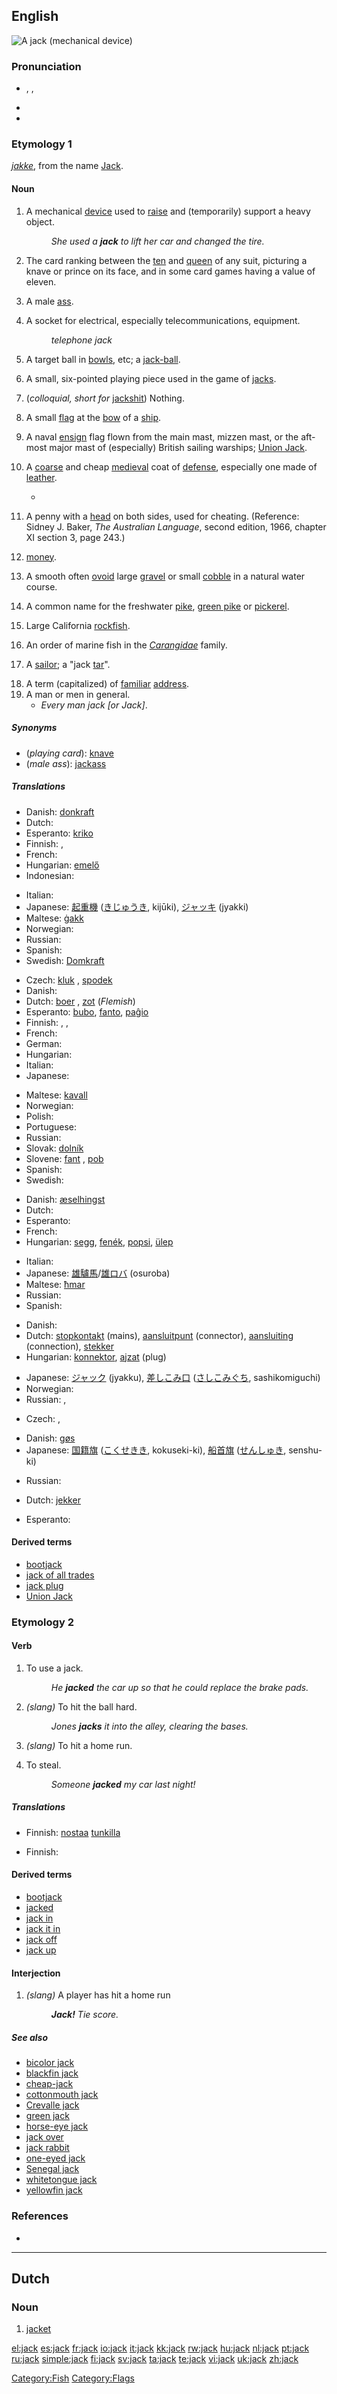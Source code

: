 {{wikipedia|dab=jack}}
{{also|Jack}}
==English==
[[Image:Jackscrew.gif|thumb|A jack (mechanical device)]]
{{rfc|jumble of etymologies}}

===Pronunciation===
* {{enPR|jăk}}, {{IPA|/dʒæk/}}, {{SAMPA|/dZ{k/}}
* {{audio|en-us-jack.ogg|Audio (US)}}
* {{rhymes|æk}}

===Etymology 1===
''[[jakke]]'', from the name [[Jack]].

====Noun====
{{en-noun}}

# A mechanical [[device]] used to [[raise]] and (temporarily) support a heavy object.
#: ''She used a '''jack''' to lift her car and changed the tire.''
# {{card games}} The card ranking between the [[ten]] and [[queen]] of any suit, picturing a knave or prince on its face, and in some card games having a value of eleven.
# {{zoology}} A male [[ass]].
# A socket for electrical, especially telecommunications, equipment.
#: ''telephone jack''
# {{sports}} A target ball in [[bowls]], etc; a [[jack-ball]].
# {{games}} A small, six-pointed playing piece used in the game of [[jacks]].
# (''colloquial, short for'' [[jackshit]]) Nothing.
# {{nautical}} A small [[flag]] at the [[bow]] of a [[ship]].
# {{nautical}} A naval [[ensign]] flag flown from the main mast, mizzen mast, or the aft-most major mast of (especially) British sailing warships; [[Union Jack]].
# {{military}} A [[coarse]] and cheap [[medieval]] coat of [[defense]], especially one made of [[leather]].
#* {{quote-book|year=1786|passage=The [[aketon]], [[gambeson]], [[vambasium]], and jack were military [[vestment]]s, calculated for the [[defence]] of the body, differing little from each other, except in their names, their materials and construction were nearly the same, the authorities quoted in the notes, [[shew]] they were all composed of many folds of linen, stuffed with [[cotton]], [[wool]] or [[hair]], [[quilt]]ed, and commonly covered with [[leather]], made of [[buck]] or [[doe]] skin.|author=Francis Grose|title=A Treatise on Ancient Armour and Weapons|page=15}}
# {{two-up}} A penny with a [[head]] on both sides, used for cheating.  (Reference: Sidney J. Baker, ''The Australian Language'', second edition, 1966, chapter XI section 3, page 243.)
# {{slang}} [[Money|money]].
# {{context|Appalachians|slang}} A smooth often [[ovoid]] large [[gravel]] or small [[cobble]] in a natural water course.
# {{fish}} A common name for the freshwater [[pike]], [[green pike]] or [[pickerel]].
# {{fish}} Large California [[rockfish]].
# {{fish}} An order of marine fish in the ''[[Carangidae]]'' family.
# {{context|nautical|obsolete}} A [[sailor]]; a "jack [[tar]]".
# A term (capitalized) of [[familiar]] [[address]].
# A man or men in general.
#* ''Every man jack [or Jack]''.

=====Synonyms=====
* (''playing card''): [[knave]]
* (''male ass''): [[jackass]]

=====Translations=====
{{trans-top|device for raising and supporting a heavy object}}
* Danish: [[donkraft]]
* Dutch: {{t-|nl|krik|f}}
* Esperanto: [[kriko]]
* Finnish: {{t-|fi|tunkki}}, {{t-|fi|nosturi}}
* French: {{t+|fr|cric|m}}
* Hungarian: [[emelő]]
* Indonesian: {{t|id|dongkrak|xs=Indonesian}}
{{trans-mid}}
* Italian: {{t+|it|cric|m}}
* Japanese: [[起重機]] ([[きじゅうき]], kijūki), [[ジャッキ]] (jyakki)
* Maltese: [[ġakk]]
* Norwegian: {{t+|no|jekk|m}}
* Russian: {{t|ru|домкрат|m|tr=domkrát|sc=Cyrl}}
* Spanish: {{t+|es|gato|m}}
* Swedish: [[Domkraft]]
{{trans-bottom}}

{{trans-top|playing card}}
* Czech: [[kluk]] {{m}}, [[spodek]] {{m}}
* Danish: {{t+|da|knægt}}
* Dutch: [[boer]] {{m}}, [[zot]] {{m}} (''Flemish'')
* Esperanto: [[bubo]], [[fanto]], [[paĝio]]
* Finnish: {{t+|fi|sotilas}}, {{t+|fi|jätkä}}, {{t-|fi|solttu}}
* French: {{t+|fr|valet|m}}
* German: {{t+|de|Bube|m}}
* Hungarian: {{t-|hu|bubi}}
* Italian: {{t-|it|fante|m}}
* Japanese: {{t-|ja|ジャック|tr=jyakku|sc=Jpan}}
{{trans-mid}}
* Maltese: [[kavall]] {{m}}
* Norwegian: {{t+|no|jekk|m}}
* Polish: {{t+|pl|walet|m}}
* Portuguese: {{t+|pt|valete|m}}
* Russian: {{t|ru|валет|m|tr=val'ét|sc=Cyrl}}
* Slovak: [[dolník]] {{m}}
* Slovene: [[fant]] {{m}}, [[pob]] {{m}}
* Spanish: {{t-|es|sota|f}}
* Swedish: {{t+|sv|knekt|c}}
{{trans-bottom}}

{{trans-top|male ass}}
* Danish: [[æselhingst]]
* Dutch: {{t+|nl|ezel|m}}
* Esperanto: {{t-|eo|azeno|xs=Esperanto}}
* French: {{t+|fr|âne|m}}
* Hungarian: [[segg]], [[fenék]], [[popsi]], [[ülep]]
{{trans-mid}}
* Italian: {{t+|it|asino|m}}
* Japanese: [[雄驢馬]]/[[雄ロバ]] (osuroba)
* Maltese: [[ħmar]] {{m}}
* Russian: {{t+|ru|осёл|m|tr=os'ól|sc=Cyrl}}
* Spanish: {{t+|es|asno|m}}
{{trans-bottom}}

{{trans-top|electrical socket}}
* Danish: {{t-|da|stik}}
* Dutch: [[stopkontakt]] {{n}} (mains), [[aansluitpunt]] {{n}} (connector), [[aansluiting]] {{f}} (connection), [[stekker]]
* Hungarian: [[konnektor]], [[ajzat]] {{m}} (plug)
{{trans-mid}}
* Japanese: [[ジャック]] (jyakku), [[差しこみ口]] ([[さしこみぐち]], sashikomiguchi)
* Norwegian: {{t+|no|plugg|m}}
* Russian: {{t+|ru|гнездо|n|tr=gn'ezdó|sc=Cyrl}}, {{t-|ru|разъём|m|tr=razjóm|sc=Cyrl}}
{{trans-bottom}}

{{trans-top|X-shaped metal structure}}
{{trans-mid}}
{{trans-bottom}}

{{trans-top|target ball in bowls}}
* Czech: {{t-|cs|prasátko|n}}, {{t-|cs|košonek|m}}
{{trans-mid}}
{{trans-bottom}}

{{trans-see|slang: nothing|[[jackshit]]}}

{{trans-top|flag at bow of ship}}
* Danish: [[gøs]]
* Japanese: [[国籍旗]] ([[こくせきき]], kokuseki-ki), [[船首旗]] ([[せんしゅき]], senshu-ki)
{{trans-mid}}
* Russian: {{t|ru|гюйс|m|tr=g'ujs|sc=Cyrl}}
{{trans-bottom}}

{{trans-top|coarse medieval coat}}
* Dutch: [[jekker]] {{m}}
{{trans-mid}}
* Esperanto: {{t-|eo|jako|xs=Esperanto}}
{{trans-bottom}}

====Derived terms====
* [[bootjack]]
* [[jack of all trades]]
* [[jack plug]]
* [[Union Jack]]

===Etymology 2===

====Verb====
{{en-verb}}

# {{transitive}}  To use a jack.
#: ''He '''jacked''' the car up so that he could replace the brake pads.''
# {{transitive}}  {{baseball}} ''(slang)'' To hit the ball hard.
#: ''Jones '''jacks''' it into the alley, clearing the bases.''
# {{transitive}}  {{baseball}} ''(slang)'' To hit a home run.
# {{transitive}}  To steal.
#: ''Someone '''jacked''' my car last night!''

=====Translations=====
{{trans-top|use a jack}}
* Finnish: [[nostaa]] [[tunkki|tunkilla]]
{{trans-mid}}
{{trans-bottom}}

{{trans-top|hit the ball hard}}
{{trans-mid}}
{{trans-bottom}}

{{trans-top|hit a home run}}
{{trans-mid}}
{{trans-bottom}}

{{trans-top|steal}}
* Finnish: {{t+|fi|varastaa}}
{{trans-mid}}
{{trans-bottom}}

====Derived terms====
* [[bootjack]]
* [[jacked]]
* [[jack in]]
* [[jack it in]]
* [[jack off]]
* [[jack up]]

====Interjection====
{{en-intj}}

# {{baseball}} ''(slang)'' A player has hit a home run
#: '' '''Jack!''' Tie score.''

=====See also=====
* [[bicolor jack]]
* [[blackfin jack]]
* [[cheap-jack]]
* [[cottonmouth jack]]
* [[Crevalle jack]]
* [[green jack]]
* [[horse-eye jack]]
* [[jack over]]
* [[jack rabbit]]
* [[one-eyed jack]]
* [[Senegal jack]]
* [[whitetongue jack]]
* [[yellowfin jack]]

===References===
* {{R:1913}}

[[Category:Fish]]
[[Category:Flags]]
----

==Dutch==

===Noun===
{{nl-noun|g=n|pl=jacks}}

# [[jacket]]

[[el:jack]]
[[es:jack]]
[[fr:jack]]
[[io:jack]]
[[it:jack]]
[[kk:jack]]
[[rw:jack]]
[[hu:jack]]
[[nl:jack]]
[[pt:jack]]
[[ru:jack]]
[[simple:jack]]
[[fi:jack]]
[[sv:jack]]
[[ta:jack]]
[[te:jack]]
[[vi:jack]]
[[uk:jack]]
[[zh:jack]]